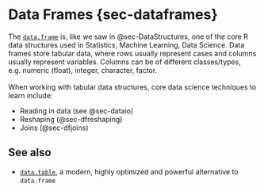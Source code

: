 # Data Frames {sec-dataframes}

The [`data.frame`](#dataframestruc) is, like we saw in @sec-DataStructures, one 
of the core R data structures used in Statistics, Machine Learning, Data 
Science. Data frames store tabular data, where rows usually represent cases and 
columns usually represent variables. Columns can be of different classes/types, 
e.g. numeric (float), integer, character, factor.
<br><br>
When working with tabular data structures, core data science techniques to 
learn include:

- Reading in data (see @sec-dataio)
- Reshaping (@sec-dfreshaping)
- Joins (@sec-dfjoins)

## See also

- [`data.table`](#sec-datatable), a modern, highly optimized and powerful 
alternative to `data.frame`
